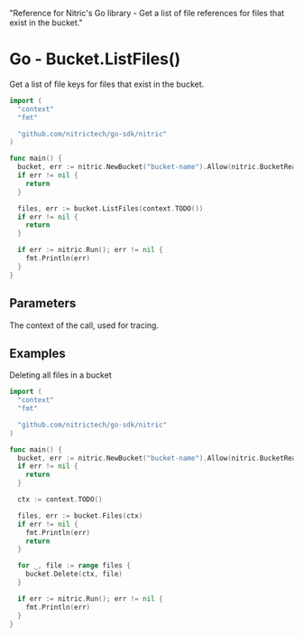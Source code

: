   "Reference for Nitric's Go library - Get a list of file references for files that exist in the bucket."

# Go - Bucket.ListFiles()

Get a list of file keys for files that exist in the bucket.

```go
import (
  "context"
  "fmt"

  "github.com/nitrictech/go-sdk/nitric"
)

func main() {
  bucket, err := nitric.NewBucket("bucket-name").Allow(nitric.BucketRead)
  if err != nil {
    return
  }

  files, err := bucket.ListFiles(context.TODO())
  if err != nil {
    return
  }

  if err := nitric.Run(); err != nil {
    fmt.Println(err)
  }
}
```

## Parameters

<Properties>
  <Property name="ctx" required type="context">
    The context of the call, used for tracing.
  </Property>
</Properties>

## Examples

Deleting all files in a bucket

```go
import (
  "context"
  "fmt"

  "github.com/nitrictech/go-sdk/nitric"
)

func main() {
  bucket, err := nitric.NewBucket("bucket-name").Allow(nitric.BucketRead)
  if err != nil {
    return
  }

  ctx := context.TODO()

  files, err := bucket.Files(ctx)
  if err != nil {
    fmt.Println(err)
    return
  }

  for _, file := range files {
    bucket.Delete(ctx, file)
  }

  if err := nitric.Run(); err != nil {
    fmt.Println(err)
  }
}
```

